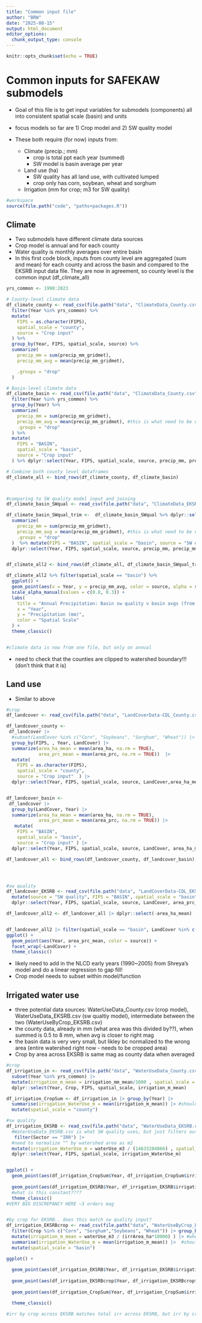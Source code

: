 ```yaml
---
title: "Common input file"
author: "BRW"
date: "2025-08-15"
output: html_document
editor_options: 
  chunk_output_type: console
---
```


```r
knitr::opts_chunk$set(echo = TRUE)
```

# Common inputs for SAFEKAW submodels
- Goal of this file is to get input variables for submodels (components) all into consistent spatial scale (basin) and units

- focus models so far are 1) Crop model and 2) SW quality model
- These both require (for now) inputs from:
    - Climate (precip.; mm)
        - crop is total ppt each year (summed)
        - SW model is basin average per year
        
    - Land use (ha)
        - SW quality has all land use, with cultivated lumped
        - crop only has corn, soybean, wheat and sorghum
        
    - Irrigation (mm for crop; m3 for SW quality)
    
```r
#workspace
source(file.path("code", "paths+packages.R"))
```
    
  
## Climate
 - Two submodels have different climate data sources
 - Crop model is annual and for each county
 - Water quality is monthly averages over entire basin 
 - In this first code block, inputs from county level are aggregated (sum and mean) for each county and across the basin and compared to the EKSRB input data file. They are now in agreement, so county level is the common input (df_climate_all)

```r
yrs_common <- 1990:2023

# County-level climate data
df_climate_county <- read_csv(file.path("data", "ClimateData_County.csv")) %>%
  filter(Year %in% yrs_common) %>%
  mutate(
    FIPS = as.character(FIPS),
    spatial_scale = "county", 
    source = "Crop input" 
  ) %>%
  group_by(Year, FIPS, spatial_scale, source) %>%
  summarize(
    precip_mm = sum(precip_mm_gridmet),
    precip_mm_avg = mean(precip_mm_gridmet),

    .groups = "drop"
  )

# Basin-level climate data
df_climate_basin <- read_csv(file.path("data", "ClimateData_County.csv")) %>%
  filter(Year %in% yrs_common) %>%
  group_by(Year) %>%
  summarize(
    precip_mm = sum(precip_mm_gridmet),
    precip_mm_avg = mean(precip_mm_gridmet), #this is what need to be used for SW model
    .groups = "drop"
  ) %>%
  mutate(
    FIPS = "BASIN",
    spatial_scale = "basin",
    source = "Crop input" 
  ) %>% dplyr::select(Year, FIPS, spatial_scale, source, precip_mm, precip_mm_avg)

# Combine both county level dataframes
df_climate_all <- bind_rows(df_climate_county, df_climate_basin)



#comparing to SW quality model input and joining
df_climate_basin_SWqual <- read_csv(file.path("data", "ClimateData_EKSRB.csv")) #this is averaged over EKSRB!!!!???

df_climate_basin_SWqual_trim <-  df_climate_basin_SWqual %>% dplyr::select(Year, precip_mm_gridmet) %>% filter(!is.na(precip_mm_gridmet), Year > 1989) %>%  group_by(Year) %>%
  summarize(
    precip_mm = sum(precip_mm_gridmet),
    precip_mm_avg = mean(precip_mm_gridmet), #this is what need to be used for SW model
    .groups = "drop"
  )  %>% mutate(FIPS = "BASIN", spatial_scale = "basin", source = "SW qual input" ) %>% 
  dplyr::select(Year, FIPS, spatial_scale, source, precip_mm, precip_mm_avg)


df_climate_all2 <- bind_rows(df_climate_all, df_climate_basin_SWqual_trim)

df_climate_all2 %>% filter(spatial_scale == "basin") %>%
  ggplot() + 
  geom_point(aes(x = Year, y = precip_mm_avg, color = source, alpha = source)) +
  scale_alpha_manual(values = c(0.8, 0.3)) + 
  labs(
    title = "Annual Precipitation: Basin sw quality v basin avgs (from county data)",
    x = "Year",
    y = "Precipitation (mm)",
    color = "Spatial Scale"
  ) +
  theme_classic()


#climate data is now from one file, but only on annual 

```
 - need to check that the counties are clipped to watershed boundary!!! (don't think that it is)

## Land use
  - Similar to above
```r
#crop
df_landcover <- read_csv(file.path("data", "LandCoverData-CDL_County.csv"))

df_landcover_county <- 
 df_landcover |> 
  #subset(LandCover %in% c("Corn", "Soybeans", "Sorghum", "Wheat")) |>
  group_by(FIPS, , Year, LandCover) |>
  summarize(area_ha_mean = mean(area_ha, na.rm = TRUE),
            area_prc_mean = mean(area_prc, na.rm = TRUE))  |>
  mutate(
    FIPS = as.character(FIPS),
    spatial_scale = "county",
    source = "Crop input"  ) |> 
  dplyr::select(Year, FIPS, spatial_scale, source, LandCover,area_ha_mean, area_prc_mean)


df_landcover_basin <- 
 df_landcover |> 
  group_by(LandCover, Year) |>
  summarize(area_ha_mean = mean(area_ha, na.rm = TRUE),
            area_prc_mean = mean(area_prc, na.rm = TRUE)) |>
   mutate(
    FIPS = "BASIN",
    spatial_scale = "basin",
    source = "Crop input" ) |> 
  dplyr::select(Year, FIPS, spatial_scale, source, LandCover, area_ha_mean, area_prc_mean)

df_landcover_all <- bind_rows(df_landcover_county, df_landcover_basin)




#sw quality
df_landcover_EKSRB <- read_csv(file.path("data", "LandCoverData-CDL_EKSRB.csv")) |> 
  mutate(source = "SW quality", FIPS = "BASIN", spatial_scale = "basin", area_prc_mean = area_prc) |> 
  dplyr::select(Year, FIPS, spatial_scale, source, LandCover, area_prc_mean)

df_landcover_all2 <- df_landcover_all |> dplyr::select(-area_ha_mean) |> bind_rows( df_landcover_EKSRB)


df_landcover_all2 |> filter(spatial_scale == "basin", LandCover %in% c("Corn", "Wheat", "Soybeans", "Developed", "Grass/Pasture/Shrubland", "Forest")) |>
ggplot() + 
  geom_point(aes(Year, area_prc_mean, color = source)) + 
  facet_wrap(~LandCover) + 
  theme_classic()


```
   - likely need to add in the NLCD early years (1990~2005) from Shreya's model and do a linear regression to gap fill!
   - Crop model needs to subset within model/function
   
   
## Irrigated water use
  - three potential data sources: WaterUseData_County.csv (crop model), WaterUseData_EKSRB.csv (sw qualtiy model), 
  intermediate between the two (WaterUseByCrop_EKSRB.csv)
  - the county data, already in mm (what area was this divided by??), when summed is 0.5 to 8 mm, when avg is closer to right mag
  - the basin data is very very small, but likley bc normalized to the wrong area (entire watershed right now - needs to be cropped area)
  - Crop by area across EKSRB is same mag as county data when averaged
```r
#crop
df_irrigation_in <- read_csv(file.path("data", "WaterUseData_County.csv")) |> 
  subset(Year %in% yrs_common) |> 
  mutate(irrigation_m_mean = irrigation_mm_mean/1000 , spatial_scale = "county") |> #normalied to crop area only, not entire county
  dplyr::select(Year, Crop, FIPS, spatial_scale, irrigation_m_mean)

df_irrigation_CropSum <- df_irrigation_in |> group_by(Year) |>
  summarise(irrigation_WaterUse_m = mean(irrigation_m_mean)) |> #should this be summed or averaged>????
  mutate(spatial_scale = "county")

#sw quality
df_irrigation_EKSRB <- read_csv(file.path("data", "WaterUseData_EKSRB.csv")) |> #compare with this one as well - WaterUseByCrop_EKSRB.csv
  #WaterUseData_EKSRB.csv is what SW quality uses, but just filters out irr only
   filter(Sector == "IRR") |>
  #need to normalize ^^ by watershed area as m2
  mutate(irrigation_WaterUse_m = waterUse_m3 / (14633204866) , spatial_scale = "basin", FIPS = "BASIN") |> #value of watershed area in ha to m from ArcGIS/shapefile, dist over entire watershed, not just crop area.. 
  dplyr::select(Year, FIPS, spatial_scale, irrigation_WaterUse_m)


ggplot() + 
  geom_point(aes(df_irrigation_CropSum$Year, df_irrigation_CropSum$irrigation_WaterUse_m), color = "darkblue", alpha = 0.6) + 
  
  geom_point(aes(df_irrigation_EKSRB$Year, df_irrigation_EKSRB$irrigation_WaterUse_m), color = "red", alpha = 0.7) + 
  #what is this constant????
  theme_classic()
#VERY BIG DISCREPANCY HERE ~3 orders mag


#by crop for EKSRB.. does this match sw quality input?
df_irrigation_EKSRBcrop <- read_csv(file.path("data", "WaterUseByCrop_EKSRB.csv")) |> 
  filter(Crop %in% c("Corn", "Sorghum","Soybeans", "Wheat")) |> group_by(Year) |>
  mutate(irrigation_m_mean = waterUse_m3 / (irrArea_ha*10000) ) |> #when using watershed area the mags match - 14633204866
  summarise(irrigation_WaterUse_m = mean(irrigation_m_mean)) |>  #should this be summed or averaged>????
  mutate(spatial_scale = "basin")

ggplot() + 
  
  geom_point(aes(df_irrigation_EKSRB$Year, df_irrigation_EKSRB$irrigation_WaterUse_m), color = "red", alpha = 0.7) + 
  
  geom_point(aes(df_irrigation_EKSRBcrop$Year, df_irrigation_EKSRBcrop$irrigation_WaterUse_m), color = "lightblue", alpha = 0.9) + 
  
  geom_point(aes(df_irrigation_CropSum$Year, df_irrigation_CropSum$irrigation_WaterUse_m), color = "darkblue", alpha = 0.6) + 

  theme_classic()

#irr by crop across EKSRB matches total irr across EKSRB, but irr by crop at the county scale is not right...

```

